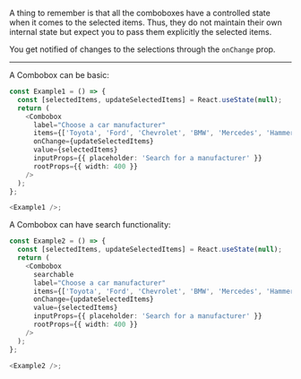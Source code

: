 A thing to remember is that all the comboboxes have a controlled state when
it comes to the selected items. Thus, they do not maintain their own internal state
but expect you to pass them explicitly the selected items.

You get notified of changes to the selections through the `onChange` prop.

---

A Combobox can be basic:

```typescript jsx
const Example1 = () => {
  const [selectedItems, updateSelectedItems] = React.useState(null);
  return (
    <Combobox
      label="Choose a car manufacturer"
      items={['Toyota', 'Ford', 'Chevrolet', 'BMW', 'Mercedes', 'Hammer', 'Dodge', 'Audi']}
      onChange={updateSelectedItems}
      value={selectedItems}
      inputProps={{ placeholder: 'Search for a manufacturer' }}
      rootProps={{ width: 400 }}
    />
  );
};

<Example1 />;
```

A Combobox can have search functionality:

```typescript jsx
const Example2 = () => {
  const [selectedItems, updateSelectedItems] = React.useState(null);
  return (
    <Combobox
      searchable
      label="Choose a car manufacturer"
      items={['Toyota', 'Ford', 'Chevrolet', 'BMW', 'Mercedes', 'Hammer', 'Dodge', 'Audi']}
      onChange={updateSelectedItems}
      value={selectedItems}
      inputProps={{ placeholder: 'Search for a manufacturer' }}
      rootProps={{ width: 400 }}
    />
  );
};

<Example2 />;
```

